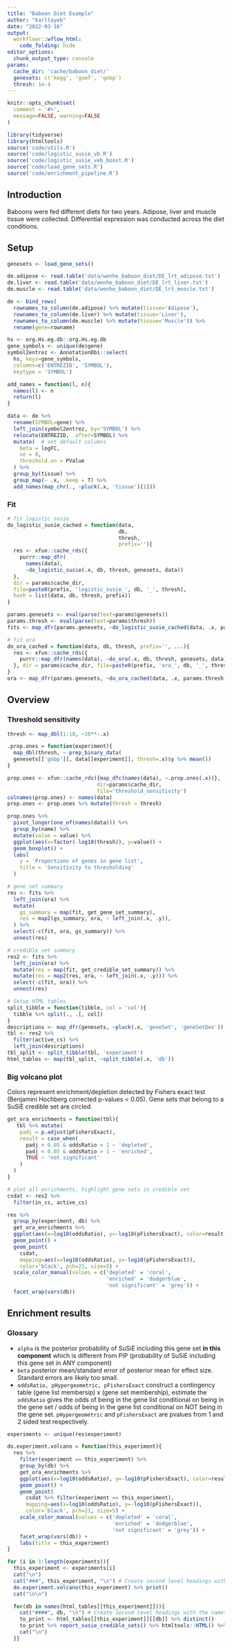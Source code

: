 ```yaml
---
title: "Baboon Diet Example"
author: "karltayeb"
date: "2022-03-16"
output:
  workflowr::wflow_html:
    code_folding: hide
editor_options:
  chunk_output_type: console
params:
  cache_dir: 'cache/baboon_diet/'
  genesets: c('kegg', 'gomf', 'gobp')
  thresh: 1e-4
---
```


```r
knitr::opts_chunk$set(
  comment = '#>',
  message=FALSE, warning=FALSE
)
```

```r
library(tidyverse)
library(htmltools)
source('code/utils.R')
source('code/logistic_susie_vb.R')
source('code/logistic_susie_veb_boost.R')
source('code/load_gene_sets.R')
source('code/enrichment_pipeline.R')
```

## Introduction

Baboons were fed different diets for two years. Adipose, liver and muscle tissue were collected. Differential expression was conducted across the diet conditions.

## Setup
```r
genesets <- load_gene_sets()

de.adipose <- read.table('data/wenhe_baboon_diet/DE_lrt_adipose.txt')
de.liver <- read.table('data/wenhe_baboon_diet/DE_lrt_liver.txt')
de.muscle <- read.table('data/wenhe_baboon_diet/DE_lrt_muscle.txt')

de <- bind_rows(
  rownames_to_column(de.adipose) %>% mutate(tissue='Adipose'), 
  rownames_to_column(de.liver) %>% mutate(tissue='Liver'),
  rownames_to_column(de.muscle) %>% mutate(tissue='Muscle')) %>%
  rename(gene=rowname)

hs <- org.Hs.eg.db::org.Hs.eg.db
gene_symbols <- unique(de$gene)
symbol2entrez <- AnnotationDbi::select(
  hs, keys=gene_symbols,
  columns=c('ENTREZID', 'SYMBOL'),
  keytype = 'SYMBOL')

add_names = function(l, n){
  names(l) <- n
  return(l)
}

data <- de %>%
  rename(SYMBOL=gene) %>%
  left_join(symbol2entrez, by='SYMBOL') %>%
  relocate(ENTREZID, .after=SYMBOL) %>%
  mutate(  # set default columns
    beta = logFC,
    se = 0,
    threshold.on = PValue
  ) %>%
  group_by(tissue) %>%
  group_map(~ .x, .keep = T) %>%
  add_names(map_chr(., ~pluck(.x, 'tissue')[1]))
```

### Fit 

```r
# fit logistic susie
do_logistic_susie_cached = function(data,
                                    db,
                                    thresh,
                                    prefix=''){
  res <- xfun::cache_rds({
    purrr::map_dfr(
      names(data),
      ~do_logistic_susie(.x, db, thresh, genesets, data))
  },
  dir = params$cache_dir,
  file=paste0(prefix, 'logistic_susie_', db, '_', thresh),
  hash = list(data, db, thresh, prefix))
}

params.genesets <- eval(parse(text=params$genesets))
params.thresh <- eval(parse(text=params$thresh))
fits <- map_dfr(params.genesets, ~do_logistic_susie_cached(data, .x, params.thresh))

# fit ora
do_ora_cached = function(data, db, thresh, prefix='', ...){
  res <- xfun::cache_rds({
    purrr::map_dfr(names(data), ~do_ora(.x, db, thresh, genesets, data))
  }, dir = params$cache_dir, file=paste0(prefix, 'ora_', db, '_', thresh), ...)
}
ora <- map_dfr(params.genesets, ~do_ora_cached(data, .x, params.thresh))
```

## Overview
### Threshold sensitivity

```r
thresh <- map_dbl(1:10, ~10**-.x)

.prop.ones = function(experiment){
  map_dbl(thresh, ~ prep_binary_data(
  genesets[['gobp']], data[[experiment]], thresh=.x)$y %>% mean())
}

prop.ones <- xfun::cache_rds({map_dfc(names(data), ~.prop.ones(.x))},
                             dir=params$cache_dir,
                             file='threshold_sensitivity')
colnames(prop.ones) <- names(data)
prop.ones <- prop.ones %>% mutate(thresh = thresh)

prop.ones %>%
  pivot_longer(one_of(names(data))) %>%
  group_by(name) %>%
  mutate(value = value) %>%
  ggplot(aes(x=factor(-log10(thresh)), y=value)) +
  geom_boxplot() +
  labs(
    y = 'Proportions of genes in gene list',
    title = 'Sensitivity to thresholding'
  )
```

```r
# gene set summary
res <- fits %>%
  left_join(ora) %>%
  mutate(
    gs_summary = map(fit, get_gene_set_summary),
    res = map2(gs_summary, ora, ~ left_join(.x, .y)),
  ) %>%
  select(-c(fit, ora, gs_summary)) %>%
  unnest(res)

# credible set summary
res2 <- fits %>%
  left_join(ora) %>%
  mutate(res = map(fit, get_credible_set_summary)) %>%
  mutate(res = map2(res, ora, ~ left_join(.x, .y))) %>%
  select(-c(fit, ora)) %>%
  unnest(res)

# Setup HTML tables
split_tibble = function(tibble, col = 'col'){
  tibble %>% split(., .[, col])
}
descriptions <- map_dfr(genesets, ~pluck(.x, 'geneSet', 'geneSetDes'))
tbl <- res2 %>% 
  filter(active_cs) %>%
  left_join(descriptions)
tbl_split <- split_tibble(tbl, 'experiment')
html_tables <- map(tbl_split, ~split_tibble(.x, 'db'))
```


### Big volcano plot

Colors represent enrichment/depletion detected by Fishers exact test (Benjamini Hochberg corrected p-values < $0.05$). Gene sets that belong to a SuSiE credible set are circled.
```r
get_ora_enrichments = function(tbl){
   tbl %>% mutate(
    padj = p.adjust(pFishersExact),
    result = case_when(
      padj < 0.05 & oddsRatio < 1 ~ 'depleted',
      padj < 0.05 & oddsRatio > 1 ~ 'enriched',
      TRUE ~ 'not significant'
    )
  )
}

# plot all enrichments, highlight gene sets in credible set
csdat <- res2 %>% 
  filter(in_cs, active_cs)

res %>% 
  group_by(experiment, db) %>%
  get_ora_enrichments %>%
  ggplot(aes(x=log10(oddsRatio), y=-log10(pFishersExact), color=result)) +
  geom_point() +
  geom_point(
    csdat, 
    mapping=aes(x=log10(oddsRatio), y=-log10(pFishersExact)),
    color='black', pch=21, size=5) +
  scale_color_manual(values = c('depleted' = 'coral',
                                'enriched' = 'dodgerblue',
                                'not significant' = 'grey')) +
  facet_wrap(vars(db))
```

## Enrichment results

### Glossary

* `alpha` is the posterior probability of SuSiE including this gene set **in this component** which is different from PIP (probability of SuSiE including this gene set in ANY component)
* `beta` posterior mean/standard error of posterior mean for effect size. Standard errors are likely too small. 
* `oddsRatio, pHypergeometric, pFishersExact` construct a contingency table (gene list membersip) x (gene set membership), estimate the `oddsRatio` gives the odds of being in the gene list conditional on being in the gene set / odds of being in the gene list conditional on NOT being in the gene set. `pHypergeometric` and `pFishersExact` are pvalues from 1 and 2 sided test respectively. 
```r
experiments <- unique(res$experiment)

do.experiment.volcano = function(this_experiment){
  res %>% 
    filter(experiment == this_experiment) %>%
    group_by(db) %>%
    get_ora_enrichments %>%
    ggplot(aes(x=log10(oddsRatio), y=-log10(pFishersExact), color=result)) +
    geom_point() +
    geom_point(
      csdat %>% filter(experiment == this_experiment), 
      mapping=aes(x=log10(oddsRatio), y=-log10(pFishersExact)),
      color='black', pch=21, size=5) +
    scale_color_manual(values = c('depleted' = 'coral',
                                  'enriched' = 'dodgerblue',
                                  'not significant' = 'grey')) +
    facet_wrap(vars(db)) +
    labs(title = this_experiment)
}

for (i in 1:length(experiments)){
  this_experiment <- experiments[i]
  cat("\n") 
  cat("###", this_experiment, "\n") # Create second level headings with the names.
  do.experiment.volcano(this_experiment) %>% print()
  cat("\n\n") 

  for(db in names(html_tables[[this_experiment]])){
    cat("####", db, "\n") # Create second level headings with the names.
    to_print <- html_tables[[this_experiment]][[db]] %>% distinct()
    to_print %>% report_susie_credible_sets() %>% htmltools::HTML() %>% print()
    cat("\n")
  }}
```

